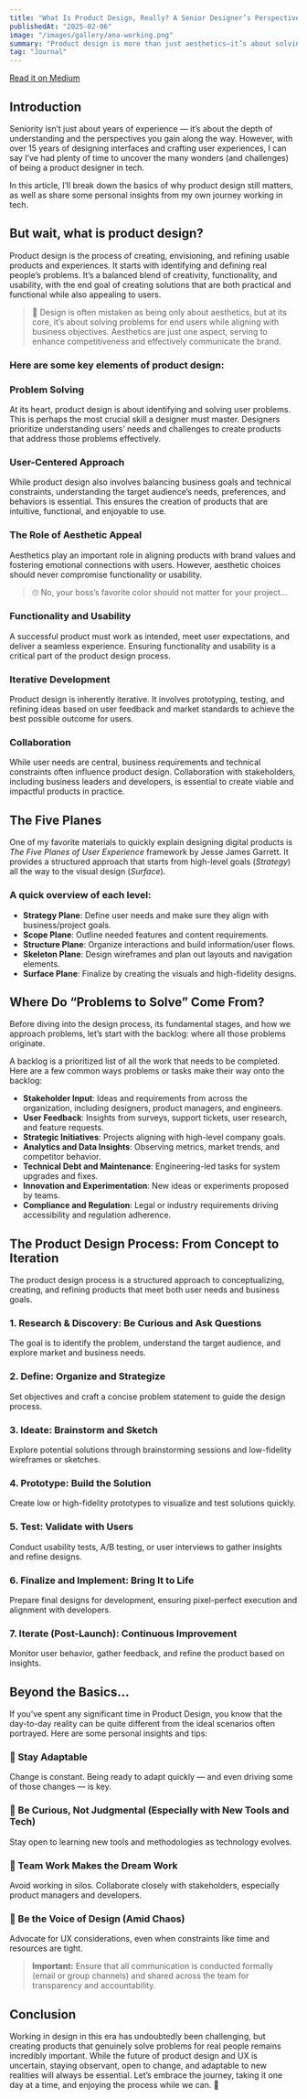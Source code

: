 ```yaml
---
title: "What Is Product Design, Really? A Senior Designer’s Perspective"
publishedAt: "2025-02-06"
image: "/images/gallery/ana-working.png"
summary: "Product design is more than just aesthetics—it’s about solving real user problems while balancing business goals and technical constraints. This article explores the core principles of product design, including problem-solving, user-centered thinking, functionality, and iterative development. It also breaks down the design process, from research and ideation to prototyping, testing, and iteration. Additionally, it highlights the realities of working in tech, emphasizing adaptability, collaboration, and the importance of advocating for user experience. Ultimately, great product design requires curiosity, flexibility, and a deep commitment to creating meaningful solutions."
tag: "Journal"
---
```


[Read it on Medium](https://medium.com/@anagomesdesign/what-is-product-design-really-a-senior-designers-perspective-37c6b9ce8bf4)

## Introduction
Seniority isn’t just about years of experience — it’s about the depth of understanding and the perspectives you gain along the way. However, with over 15 years of designing interfaces and crafting user experiences, I can say I’ve had plenty of time to uncover the many wonders (and challenges) of being a product designer in tech.

In this article, I’ll break down the basics of why product design still matters, as well as share some personal insights from my own journey working in tech.

## But wait, what is product design?
Product design is the process of creating, envisioning, and refining usable products and experiences. It starts with identifying and defining real people’s problems. It’s a balanced blend of creativity, functionality, and usability, with the end goal of creating solutions that are both practical and functional while also appealing to users.

> 💭 Design is often mistaken as being only about aesthetics, but at its core, it’s about solving problems for end users while aligning with business objectives. Aesthetics are just one aspect, serving to enhance competitiveness and effectively communicate the brand.

### Here are some key elements of product design:

### Problem Solving
At its heart, product design is about identifying and solving user problems. This is perhaps the most crucial skill a designer must master. Designers prioritize understanding users’ needs and challenges to create products that address those problems effectively.

### User-Centered Approach
While product design also involves balancing business goals and technical constraints, understanding the target audience’s needs, preferences, and behaviors is essential. This ensures the creation of products that are intuitive, functional, and enjoyable to use.

### The Role of Aesthetic Appeal
Aesthetics play an important role in aligning products with brand values and fostering emotional connections with users. However, aesthetic choices should never compromise functionality or usability.

> 🙄 No, your boss’s favorite color should not matter for your project…

### Functionality and Usability
A successful product must work as intended, meet user expectations, and deliver a seamless experience. Ensuring functionality and usability is a critical part of the product design process.

### Iterative Development
Product design is inherently iterative. It involves prototyping, testing, and refining ideas based on user feedback and market standards to achieve the best possible outcome for users.

### Collaboration
While user needs are central, business requirements and technical constraints often influence product design. Collaboration with stakeholders, including business leaders and developers, is essential to create viable and impactful products in practice.

## The Five Planes
One of my favorite materials to quickly explain designing digital products is *The Five Planes of User Experience* framework by Jesse James Garrett. It provides a structured approach that starts from high-level goals (*Strategy*) all the way to the visual design (*Surface*).

### A quick overview of each level:
- **Strategy Plane**: Define user needs and make sure they align with business/project goals.
- **Scope Plane**: Outline needed features and content requirements.
- **Structure Plane**: Organize interactions and build information/user flows.
- **Skeleton Plane**: Design wireframes and plan out layouts and navigation elements.
- **Surface Plane**: Finalize by creating the visuals and high-fidelity designs.

## Where Do “Problems to Solve” Come From?
Before diving into the design process, its fundamental stages, and how we approach problems, let’s start with the backlog: where all those problems originate.

A backlog is a prioritized list of all the work that needs to be completed. Here are a few common ways problems or tasks make their way onto the backlog:

- **Stakeholder Input**: Ideas and requirements from across the organization, including designers, product managers, and engineers.
- **User Feedback**: Insights from surveys, support tickets, user research, and feature requests.
- **Strategic Initiatives**: Projects aligning with high-level company goals.
- **Analytics and Data Insights**: Observing metrics, market trends, and competitor behavior.
- **Technical Debt and Maintenance**: Engineering-led tasks for system upgrades and fixes.
- **Innovation and Experimentation**: New ideas or experiments proposed by teams.
- **Compliance and Regulation**: Legal or industry requirements driving accessibility and regulation adherence.

## The Product Design Process: From Concept to Iteration
The product design process is a structured approach to conceptualizing, creating, and refining products that meet both user needs and business goals.

### 1. Research & Discovery: Be Curious and Ask Questions
The goal is to identify the problem, understand the target audience, and explore market and business needs.

### 2. Define: Organize and Strategize
Set objectives and craft a concise problem statement to guide the design process.

### 3. Ideate: Brainstorm and Sketch
Explore potential solutions through brainstorming sessions and low-fidelity wireframes or sketches.

### 4. Prototype: Build the Solution
Create low or high-fidelity prototypes to visualize and test solutions quickly.

### 5. Test: Validate with Users
Conduct usability tests, A/B testing, or user interviews to gather insights and refine designs.

### 6. Finalize and Implement: Bring It to Life
Prepare final designs for development, ensuring pixel-perfect execution and alignment with developers.

### 7. Iterate (Post-Launch): Continuous Improvement
Monitor user behavior, gather feedback, and refine the product based on insights.

## Beyond the Basics…
If you’ve spent any significant time in Product Design, you know that the day-to-day reality can be quite different from the ideal scenarios often portrayed. Here are some personal insights and tips:

### 🦎 Stay Adaptable
Change is constant. Being ready to adapt quickly — and even driving some of those changes — is key.

### 🧐 Be Curious, Not Judgmental (Especially with New Tools and Tech)
Stay open to learning new tools and methodologies as technology evolves.

### 🤝 Team Work Makes the Dream Work
Avoid working in silos. Collaborate closely with stakeholders, especially product managers and developers.

### 📢 Be the Voice of Design (Amid Chaos)
Advocate for UX considerations, even when constraints like time and resources are tight.

> **Important:** Ensure that all communication is conducted formally (email or group channels) and shared across the team for transparency and accountability.

## Conclusion
Working in design in this era has undoubtedly been challenging, but creating products that genuinely solve problems for real people remains incredibly important. While the future of product design and UX is uncertain, staying observant, open to change, and adaptable to new realities will always be essential. Let’s embrace the journey, taking it one day at a time, and enjoying the process while we can. 🚀
